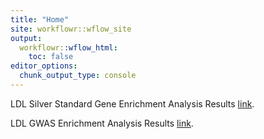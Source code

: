```yaml
---
title: "Home"
site: workflowr::wflow_site
output:
  workflowr::wflow_html:
    toc: false
editor_options:
  chunk_output_type: console
---
```


LDL Silver Standard Gene Enrichment Analysis Results [link](LDL_Silver_Standard_Gene_enrichment.html).

LDL GWAS Enrichment Analysis Results [link](LDL_GWAS_enrichment.html).